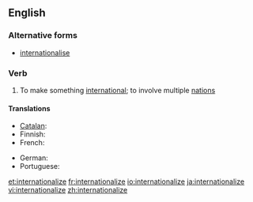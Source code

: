 ==English==
===Alternative forms===
*[[internationalise]]

===Verb===
{{en-verb|internationaliz|ing}}

# To make something [[international]]; to involve multiple [[nation]]s

====Translations====
{{trans-top|to make something international}}
* [[Catalan]]: {{t|ca|internacionalitzar}}
* Finnish: {{t|fi|kansainvälistää}}
* French: {{t+|fr|internationaliser}}
{{trans-mid}}
* German: {{t|de|internationalisieren}}
* Portuguese: {{t|pt|internacionalizar}}
{{trans-bottom}}

[[et:internationalize]]
[[fr:internationalize]]
[[io:internationalize]]
[[ja:internationalize]]
[[vi:internationalize]]
[[zh:internationalize]]